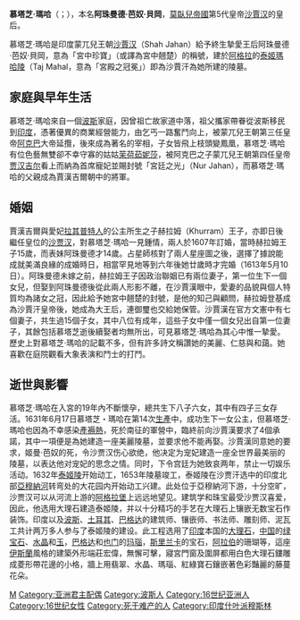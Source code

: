 {{NoteTA|zh-hans:穆姆塔兹;zh-hant:慕塔芝|zh-hans:玛哈尔;zh-hant:瑪哈}}
{{unreferenced|time=2012-7-2}} 
{{Infobox royalty
|name=慕塔芝·瑪哈
|image=Mumtaz Mahal.jpg
|birth_date=1593年9月1日
|birth_name = Arjumand Banu
|birth_place =[[蒙兀兒帝國|蒙兀兒帝國]][[阿格拉|阿格拉]]
|death_date={{death date and age|1631|6|17|1593|9|1}}
|death_place =[[蒙兀兒帝国|蒙兀兒帝国]][[布爾漢普爾|布爾漢普爾]]
|burial_place = {{IND}}[[泰姬陵|泰姬陵]]
|issue=[[奥朗则布|奥朗则布]]
|spouse= {{marriage|[[沙贾汉|沙贾汉]]|1612}}
|religion= [[什叶派|什叶派伊斯兰教]]
|house = [[帖木儿王朝|帖木儿]]
}}
'''慕塔芝·瑪哈'''（{{lang-ur|ممتاز محل}}；{{bd|1593年|9月1日|1631年|6月17日|catIdx=M}}），本名'''阿珠曼德·芭奴·貝岡'''，[[莫臥兒帝國|莫臥兒帝國]]第5代皇帝[[沙賈汉|沙賈汉]]的皇后。

慕塔芝·瑪哈是印度蒙兀兒王朝[[沙賈汉|沙賈汉]]（Shah Jahan）給予終生摯愛王后阿珠曼德·芭奴·貝岡，意為「宮中珍寶」（或譯為宮中翹楚）的稱號，建於[[阿格拉|阿格拉]]的[[泰姬瑪哈陵|泰姬瑪哈陵]]（Taj Mahal，意為「宮殿之冠冕」）即為沙賈汗為她所建的陵墓。

==家庭與早年生活==
慕塔芝·瑪哈來自一個[[波斯|波斯]]家庭，因曾祖亡故家道中落，祖父{{link-en|米爾札·基亞斯|Mirza Ghiyas Beg}}攜家帶眷從波斯移民到[[印度|印度]]，憑著優異的商業經營能力，由乞丐一路奮鬥向上，被蒙兀兒王朝第三任皇帝[[阿克巴|阿克巴]]大帝延攬，後來成為著名的宰相，子女皆飛上枝頭變鳳凰，慕塔芝·瑪哈有位色藝無雙卻不幸守寡的姑姑[[努尔·贾汉|茉荷茹妮莎]]，被阿克巴之子蒙兀兒王朝第四任皇帝[[贾汉吉尔|贾汉吉尔]]看上而納為首席寵妃並賜封號「宮廷之光」（Nur Jahan），而慕塔芝·瑪哈的父親{{link-en|阿卜杜勒·哈桑|Abdul Hasan Asaf Khan}}成為賈漢吉爾朝中的將軍。

==婚姻==
賈漢吉爾與愛妃[[拉其普特人|拉其普特人]]的公主{{link-en|Jagat Gosain}}所生之子赫拉姆（Khurram）王子，亦即日後繼任皇位的[[沙贾汉|沙贾汉]]，對慕塔芝·瑪哈一見鍾情，兩人於1607年訂婚，當時赫拉姆王子15歲，而表妹阿珠曼德才14歲。占星師核對了兩人星座圖之後，選擇了據說能成就美滿良緣的成婚時日，相當罕見地等到六年後她廿歲時才完婚（1613年5月10日）。阿珠曼德未嫁之前，赫拉姆王子因政治聯姻已有兩位妻子，第一位生下一個女兒，但娶到阿珠曼德後從此兩人形影不離，在沙賈漢眼中，愛妻的品貌與個人特質均為諸女之冠，因此給予她宮中翹楚的封號，是他的知己與顧問，赫拉姆登基成為沙賈汗皇帝後，她成為大王后，連御璽也交給她保管。沙賈漢在官方文憲中有七個妻子，共生過15個子女，其中八位有成年，這些子女中僅一個女兒出自第一位妻子，其餘包括慕塔芝逝後續娶者均無所出，可見慕塔芝·瑪哈為其心中惟一摯愛。歷史上對慕塔芝·瑪哈的記載不多，但有許多詩文稱讚她的美麗、仁慈與和藹。她喜歡在庭院觀看大象表演和鬥士的打鬥。

==逝世與影響==
慕塔芝·瑪哈在入宮的19年內不斷懷孕，總共生下八子六女，其中有四子三女存活。1631年6月17日慕塔芝・瑪哈在第14次[[分娩|生產]]中，成功生下一女{{link-en|Gauhara Begum}}公主，但慕塔芝·瑪哈也因為不幸感染[[產褥熱|產褥熱]]，死於南征的軍營中，臨終前向沙賈漢要求了4個承諾，其中一項便是為她建造一座美麗陵墓，並要求他不能再娶。沙賈漢同意她的要求，姬曼·芭奴的死，令沙贾汉伤心欲绝，他决定为宠妃建造一座全世界最美丽的陵墓，以表达他对宠妃的思念之情。同时，下令宫廷为她致哀两年，禁止一切娱乐活动。1632年[[泰姬陵|泰姬陵]]开始动工，1653年陵墓竣工，泰姬陵在沙贾汗选中的印度北部[[亞穆納河|亞穆納河]]转弯处的大花园内开始动工兴建。此处位于亞穆納河下游，十分空旷，沙贾汉可以从河流上游的[[阿格拉堡|阿格拉堡]]上远远地望见。建筑学和珠宝最受沙贾汉喜爱，因此，他选用大理石建造泰姬陵，并以十分精巧的手艺在大理石上镶嵌无数宝石作装饰。印度以及[[波斯|波斯]]、[[土耳其|土耳其]]、[[巴格达|巴格达]]的建筑师、镶嵌师、书法师、雕刻师、泥瓦工共计两万多人参与了泰姬陵的建设。此工程选用了[[印度|印度]]本国的[[大理石|大理石]]，[[中国|中国]]的[[绿宝石|绿宝石]]、[[水晶|水晶]]和[[玉|玉]]，[[巴格达|巴格达]]和[[也门|也门]]的[[玛瑙|玛瑙]]，[[斯里兰卡|斯里兰卡]]的宝石，[[阿拉伯|阿拉伯]]的珊瑚等，這座[[伊斯蘭|伊斯蘭]]風格的建築外形端莊宏偉，無懈可擊，寢宮門窗及圍屏都用白色大理石鏤雕成菱形帶花邊的小格，牆上用翡翠、水晶、瑪瑙、紅綠寶石鑲嵌著色彩豔麗的藤蔓花朵。

{{commonscat|Mumtaz Mahal|慕塔芝·瑪哈}}
{{Authority control}}
[[Category:蒙兀兒帝國人物|M]]
[[Category:亚洲君主配偶|Category:亚洲君主配偶]]
[[Category:波斯人|Category:波斯人]]
[[Category:16世纪亚洲人|Category:16世纪亚洲人]]
[[Category:16世纪女性|Category:16世纪女性]]
[[Category:死于难产的人|Category:死于难产的人]]
[[Category:印度什叶派穆斯林|Category:印度什叶派穆斯林]]